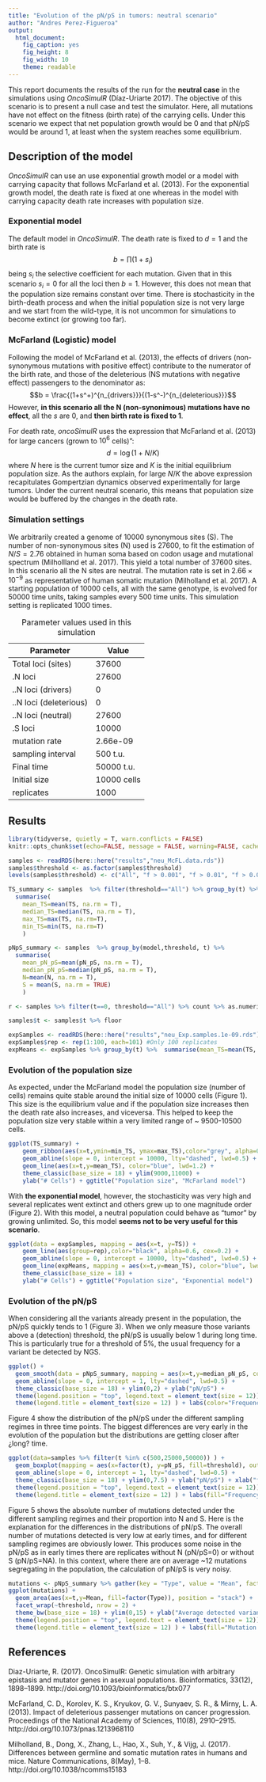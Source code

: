 ```yaml
---
title: "Evolution of the pN/pS in tumors: neutral scenario"
author: "Andres Perez-Figueroa"
output:
  html_document:
    fig_caption: yes
    fig_height: 8
    fig_width: 10
    theme: readable
---
```


This report documents the results of the run for the **neutral case** in the simulations using *OncoSimulR* (Díaz-Uriarte 2017). The objective of this scenario is to present a null case and test the simulator. Here, all mutations have not effect on the fitness (birth rate) of the carrying cells. Under this scenario we expect that net population growth would be 0 and that pN/pS would be around 1, at least when the system reaches some equilibrium. 


## Description of the model
  
  *OncoSimulR* can use an use exponential growth model or a model with
carrying capacity that follows McFarland et al. (2013). For the exponential growth
model, the death rate is fixed at one whereas in the model with carrying capacity
death rate increases with population size.

### Exponential model
  
  The default model in *OncoSimulR*. The death rate is fixed to $d=1$ and the birth rate is $$b = \prod{(1 + s_i)}$$ being $s_i$ the selective coefficient for each mutation. Given that in this scenario $s_i = 0$ for all the loci then $b=1$. However, this does not mean that the population size remains constant over time. There is stochasticity in the birth-death process and when the initial population size is not very large and we start from the wild-type, it is not uncommon for simulations to become extinct (or growing too far).

### McFarland (Logistic) model
  
  Following the model of McFarland et al. (2013), the effects of drivers (non-synonymous mutations with positive effect) contribute to the numerator of the birth rate, and those of the deleterious (NS mutations with negative effect) passengers to the denominator as:
$$b = \frac{(1+s^+)^{n_{drivers}}}{(1-s^-)^{n_{deleterious}}}$$
However, **in this scenario all the N (non-synonimous) mutations have no effect**, all the *s* are 0, and **then birth rate is fixed to 1**.
  
  For death rate, *oncoSimulR* uses the expression that McFarland et al. (2013) for large cancers (grown to $10^6$ cells)”: $$d = \log(1+N/K)$$
where $N$ here is the current tumor size and $K$ is the initial equilibrium population size. As the authors explain, for large $N/K$ the above expression recapitulates Gompertzian dynamics observed experimentally for large tumors. Under the current neutral scenario, this means that population size would be buffered by the changes in the death rate.


### Simulation settings

We arbitrarily created a genome of 10000 synonymous sites (S). The number of non-synonymous sites (N) used is 27600, to fit the estimation of $N/S = 2.76$ obtained in human soma based on codon usage and mutational spectrum (Milhollland et al. 2017). This yield a total number of 37600 sites. In this scenario all the N sites are neutral. The mutation rate is set in $2.66\times10^{-9}$ as representative of human somatic mutation (Milholland et al. 2017). A starting population of 10000 cells, all with the same genotype, is evolved for 50000 time units, taking samples every 500 time units. This simulation setting is replicated 1000 times.
    
      
      
| Parameter |  Value |
| ---- | ---- |
| Total loci (sites) | 37600 |
| .N loci | 27600 |
| ..N loci (drivers)| 0 |
| ..N loci (deleterious)| 0 |
| ..N loci (neutral)| 27600 |
| .S loci | 10000 |
| mutation rate | 2.66e-09 |
| sampling interval | 500 t.u. |
| Final time | 50000 t.u. |
| Initial size | 10000 cells |
| replicates | 1000 |

Table: Parameter values used in this simulation
  
## Results

```r
library(tidyverse, quietly = T, warn.conflicts = FALSE)
knitr::opts_chunk$set(echo=FALSE, message = FALSE, warning=FALSE, cache = TRUE)
```

```r
samples <- readRDS(here::here("results","neu_McFL.data.rds"))
samples$threshold <- as.factor(samples$threshold)
levels(samples$threshold) <- c("All", "f > 0.001", "f > 0.01", "f > 0.05")
```

```r
TS_summary <- samples  %>% filter(threshold=="All") %>% group_by(t) %>%  
  summarise(
    mean_TS=mean(TS, na.rm = T),
    median_TS=median(TS, na.rm = T),
    max_TS=max(TS, na.rm=T),
    min_TS=min(TS, na.rm=T)
    ) 

pNpS_summary <- samples  %>% group_by(model,threshold, t) %>%  
  summarise(
    mean_pN_pS=mean(pN_pS, na.rm = T),
    median_pN_pS=median(pN_pS, na.rm = T),
    N=mean(N, na.rm = T),
    S = mean(S, na.rm = TRUE)
    )

r <- samples %>% filter(t==0, threshold=="All") %>% count %>% as.numeric

samples$t <- samples$t %>% floor

```
  
```r
expSamples <- readRDS(here::here("results","neu_Exp.samples.1e-09.rds"))
expSamples$rep <- rep(1:100, each=101) #Only 100 replicates
expMeans <- expSamples %>% group_by(t) %>%  summarise(mean_TS=mean(TS, na.rm = T) ) 
```

### Evolution of the population size

As expected, under the McFarland model the population size (number of cells) remains quite stable around the initial size of 10000 cells (Figure 1). This size is the equilibrium value and if the population size increases then the death rate also increases, and viceversa. This helped to keep the population size very stable within a very limited range of ~ 9500-10500 cells. 
  
```r

ggplot(TS_summary) +
    geom_ribbon(aes(x=t,ymin=min_TS, ymax=max_TS),color="grey", alpha=0.3) +
    geom_abline(slope = 0, intercept = 10000, lty="dashed", lwd=0.5) +
    geom_line(aes(x=t,y=mean_TS), color="blue", lwd=1.2) +
    theme_classic(base_size = 18) + ylim(9000,11000) + 
    ylab("# Cells") + ggtitle("Population size", "McFarland model")
```
  
 With **the exponential model**, however, the stochasticity was very high and several replicates went extinct and others grew up to one magnitude order (Figure 2). With this model, a neutral population could behave as "tumor" by growing unlimited. So, this model **seems not to be very useful for this scenario**. 
    
       
    
```r
ggplot(data = expSamples, mapping = aes(x=t, y=TS)) +
    geom_line(aes(group=rep),color="black", alpha=0.6, cex=0.2) +
    geom_abline(slope = 0, intercept = 10000, lty="dashed", lwd=0.5) +
    geom_line(expMeans, mapping = aes(x=t,y=mean_TS), color="blue", lwd=1.2) +
    theme_classic(base_size = 18) + 
    ylab("# Cells") + ggtitle("Population size", "Exponential model")
```
  
### Evolution of the pN/pS
  
  When considering all the variants already present in the population, the pN/pS quickly tends to 1 (Figure 3). When we only measure those variants above a (detection) threshold, the pN/pS is usually below 1 during long time. This is particularly true for a threshold of 5%, the usual frequency for a variant be detected by NGS.
  
  

```r
ggplot() +
  geom_smooth(data = pNpS_summary, mapping = aes(x=t,y=median_pN_pS, color=threshold), se=F) +
  geom_abline(slope = 0, intercept = 1, lty="dashed", lwd=0.5) +
  theme_classic(base_size = 18) + ylim(0,2) + ylab("pN/pS") +
  theme(legend.position = "top", legend.text = element_text(size = 12)) +
  theme(legend.title = element_text(size = 12) ) + labs(color="Frequency threshold:  ")
```
  
  Figure 4 show the distribution of the pN/pS under the different sampling regimes in three time points. The biggest differences are very early in the evolution of the population but the distributions are getting closer after ¿long? time.
  
  
```r
ggplot(data=samples %>% filter(t %in% c(500,25000,50000)) ) +
  geom_boxplot(mapping = aes(x=factor(t), y=pN_pS, fill=threshold), outlier.size = 0.2 ) +
  geom_abline(slope = 0, intercept = 1, lty="dashed", lwd=0.5) +
  theme_classic(base_size = 18) + ylim(0,7.5) + ylab("pN/pS") + xlab("t") +
  theme(legend.position = "top", legend.text = element_text(size = 12)) +
  theme(legend.title = element_text(size = 12) ) + labs(fill="Frequency threshold:   ")
```
   
 Figure 5 shows the absolute number of mutations detected  under the different sampling regimes and their proportion into N and S. Here is the explanation for the differences in the distributions of pN/pS. The overall number of mutations detected is very low at early times, and for different sampling regimes are obviously lower. This produces some noise in the pN/pS as in early times there are replicates without N (pN/pS=0) or without S (pN/pS=NA). In this context, where there are on average ~12 mutations segregating in the population, the calculation of pN/pS is very noisy. 
    

```r
mutations <- pNpS_summary %>% gather(key = "Type", value = "Mean", factor_key = T, N,S)
ggplot(mutations) + 
  geom_area(aes(x=t,y=Mean, fill=factor(Type)), position = "stack") +
  facet_wrap(~threshold, nrow = 2) +
  theme_bw(base_size = 18) + ylim(0,15) + ylab("Average detected variants") + xlab("t") +
  theme(legend.position = "top", legend.text = element_text(size = 12)) +
  theme(legend.title = element_text(size = 12) ) + labs(fill="Mutation type:   ")
```


## References

Diaz-Uriarte, R. (2017). OncoSimulR: Genetic simulation with arbitrary epistasis and mutator genes in asexual populations. Bioinformatics, 33(12), 1898–1899. http://doi.org/10.1093/bioinformatics/btx077

McFarland, C. D., Korolev, K. S., Kryukov, G. V., Sunyaev, S. R., & Mirny, L. A. (2013). Impact of deleterious passenger mutations on cancer progression. Proceedings of the National Academy of Sciences, 110(8), 2910–2915. http://doi.org/10.1073/pnas.1213968110

Milholland, B., Dong, X., Zhang, L., Hao, X., Suh, Y., & Vijg, J. (2017). Differences between germline and somatic mutation rates in humans and mice. Nature Communications, 8(May), 1–8. http://doi.org/10.1038/ncomms15183
